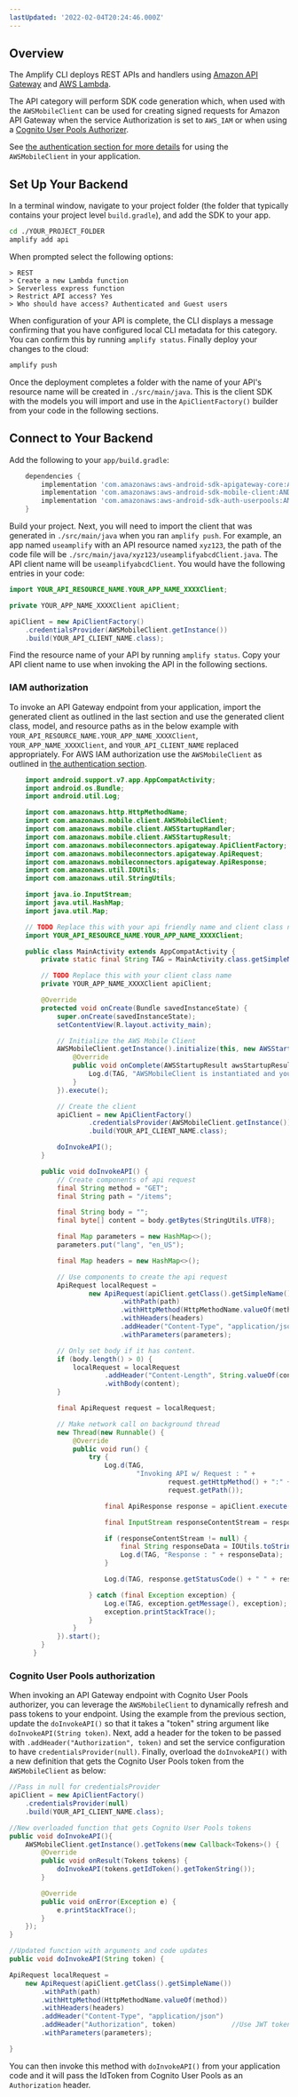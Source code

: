```yaml
---
lastUpdated: '2022-02-04T20:24:46.000Z'
---
```

## Overview

The Amplify CLI deploys REST APIs and handlers using [Amazon API Gateway](http://docs.aws.amazon.com/apigateway/latest/developerguide/) and [AWS Lambda](http://docs.aws.amazon.com/lambda/latest/dg/).

The API category will perform SDK code generation which, when used with the `AWSMobileClient` can be used for creating signed requests for Amazon API Gateway when the service Authorization is set to `AWS_IAM` or when using a [Cognito User Pools Authorizer](https://docs.aws.amazon.com/apigateway/latest/developerguide/apigateway-integrate-with-cognito.html).

See [the authentication section for more details](/sdk/auth/getting-started) for using the `AWSMobileClient` in your application.

## Set Up Your Backend

In a terminal window, navigate to your project folder (the folder that typically contains your project level `build.gradle`), and add the SDK to your app.

```bash
cd ./YOUR_PROJECT_FOLDER
amplify add api
```

When prompted select the following options:

```console
> REST
> Create a new Lambda function
> Serverless express function
> Restrict API access? Yes
> Who should have access? Authenticated and Guest users
```

When configuration of your API is complete, the CLI displays a message confirming that you have configured local CLI metadata for this category. You can confirm this by running `amplify status`. Finally deploy your changes to the cloud:

```bash
amplify push
```

Once the deployment completes a folder with the name of your API's resource name will be created in `./src/main/java`. This is the client SDK with the models you will import and use in the `ApiClientFactory()` builder from your code in the following sections.

## Connect to Your Backend

Add the following to your `app/build.gradle`:

```groovy
	dependencies {
		implementation 'com.amazonaws:aws-android-sdk-apigateway-core:ANDROID_SDK_VERSION'
		implementation 'com.amazonaws:aws-android-sdk-mobile-client:ANDROID_SDK_VERSION'
		implementation 'com.amazonaws:aws-android-sdk-auth-userpools:ANDROID_SDK_VERSION'
	}
```

Build your project. Next, you will need to import the client that was generated in `./src/main/java` when you ran `amplify push`. For example, an app named `useamplify` with an API resource named `xyz123`, the path of the code file will be `./src/main/java/xyz123/useamplifyabcdClient.java`. The API client name will be `useamplifyabcdClient`. You would have the following entries in your code:

```java
import YOUR_API_RESOURCE_NAME.YOUR_APP_NAME_XXXXClient;

private YOUR_APP_NAME_XXXXClient apiClient;

apiClient = new ApiClientFactory()
    .credentialsProvider(AWSMobileClient.getInstance())
    .build(YOUR_API_CLIENT_NAME.class);
```

Find the resource name of your API by running `amplify status`. Copy your API client name to use when invoking the API in the following sections.

### IAM authorization

To invoke an API Gateway endpoint from your application, import the generated client as outlined in the last section and use the generated client class, model, and resource paths as in the below example with `YOUR_API_RESOURCE_NAME.YOUR_APP_NAME_XXXXClient`, `YOUR_APP_NAME_XXXXClient`, and `YOUR_API_CLIENT_NAME` replaced appropriately. For AWS IAM authorization use the `AWSMobileClient` as outlined in [the authentication section](/sdk/auth/getting-started).

```java
    import android.support.v7.app.AppCompatActivity;
    import android.os.Bundle;
    import android.util.Log;

    import com.amazonaws.http.HttpMethodName;
    import com.amazonaws.mobile.client.AWSMobileClient;
    import com.amazonaws.mobile.client.AWSStartupHandler;
    import com.amazonaws.mobile.client.AWSStartupResult;
    import com.amazonaws.mobileconnectors.apigateway.ApiClientFactory;
    import com.amazonaws.mobileconnectors.apigateway.ApiRequest;
    import com.amazonaws.mobileconnectors.apigateway.ApiResponse;
    import com.amazonaws.util.IOUtils;
    import com.amazonaws.util.StringUtils;

    import java.io.InputStream;
    import java.util.HashMap;
    import java.util.Map;

    // TODO Replace this with your api friendly name and client class name
    import YOUR_API_RESOURCE_NAME.YOUR_APP_NAME_XXXXClient;

    public class MainActivity extends AppCompatActivity {
        private static final String TAG = MainActivity.class.getSimpleName();

        // TODO Replace this with your client class name
        private YOUR_APP_NAME_XXXXClient apiClient;

        @Override
        protected void onCreate(Bundle savedInstanceState) {
            super.onCreate(savedInstanceState);
            setContentView(R.layout.activity_main);

            // Initialize the AWS Mobile Client
            AWSMobileClient.getInstance().initialize(this, new AWSStartupHandler() {
                @Override
                public void onComplete(AWSStartupResult awsStartupResult) {
                    Log.d(TAG, "AWSMobileClient is instantiated and you are connected to AWS!");
                }
            }).execute();

            // Create the client
            apiClient = new ApiClientFactory()
                    .credentialsProvider(AWSMobileClient.getInstance())
                    .build(YOUR_API_CLIENT_NAME.class);

            doInvokeAPI();
        }

        public void doInvokeAPI() {
            // Create components of api request
            final String method = "GET";
            final String path = "/items";

            final String body = "";
            final byte[] content = body.getBytes(StringUtils.UTF8);

            final Map parameters = new HashMap<>();
            parameters.put("lang", "en_US");

            final Map headers = new HashMap<>();

            // Use components to create the api request
            ApiRequest localRequest =
                    new ApiRequest(apiClient.getClass().getSimpleName())
                            .withPath(path)
                            .withHttpMethod(HttpMethodName.valueOf(method))
                            .withHeaders(headers)
                            .addHeader("Content-Type", "application/json")
                            .withParameters(parameters);

            // Only set body if it has content.
            if (body.length() > 0) {
                localRequest = localRequest
                        .addHeader("Content-Length", String.valueOf(content.length))
                        .withBody(content);
            }

            final ApiRequest request = localRequest;

            // Make network call on background thread
            new Thread(new Runnable() {
                @Override
                public void run() {
                    try {
                        Log.d(TAG,
                                "Invoking API w/ Request : " +
                                        request.getHttpMethod() + ":" +
                                        request.getPath());

                        final ApiResponse response = apiClient.execute(request);

                        final InputStream responseContentStream = response.getContent();

                        if (responseContentStream != null) {
                            final String responseData = IOUtils.toString(responseContentStream);
                            Log.d(TAG, "Response : " + responseData);
                        }

                        Log.d(TAG, response.getStatusCode() + " " + response.getStatusText());

                    } catch (final Exception exception) {
                        Log.e(TAG, exception.getMessage(), exception);
                        exception.printStackTrace();
                    }
                }
            }).start();
        }
      }
```

### Cognito User Pools authorization

When invoking an API Gateway endpoint with Cognito User Pools authorizer, you can leverage the `AWSMobileClient` to dynamically refresh and pass tokens to your endpoint. Using the example from the previous section, update the `doInvokeAPI()` so that it takes a "token" string argument like `doInvokeAPI(String token)`. Next, add a header for the token to be passed with `.addHeader("Authorization", token)` and set the service configuration to have `credentialsProvider(null)`. Finally, overload the `doInvokeAPI()` with a new definition that gets the Cognito User Pools token from the `AWSMobileClient` as below:

```java
//Pass in null for credentialsProvider
apiClient = new ApiClientFactory()
    .credentialsProvider(null)
    .build(YOUR_API_CLIENT_NAME.class);

//New overloaded function that gets Cognito User Pools tokens
public void doInvokeAPI(){
    AWSMobileClient.getInstance().getTokens(new Callback<Tokens>() {
        @Override
        public void onResult(Tokens tokens) {
            doInvokeAPI(tokens.getIdToken().getTokenString());
        }

        @Override
        public void onError(Exception e) {
            e.printStackTrace();
        }
    });
}

//Updated function with arguments and code updates
public void doInvokeAPI(String token) {

ApiRequest localRequest =
    new ApiRequest(apiClient.getClass().getSimpleName())
        .withPath(path)
        .withHttpMethod(HttpMethodName.valueOf(method))
        .withHeaders(headers)
        .addHeader("Content-Type", "application/json")
        .addHeader("Authorization", token)              //Use JWT token
        .withParameters(parameters);

}
```

You can then invoke this method with `doInvokeAPI()` from your application code and it will pass the IdToken from Cognito User Pools as an `Authorization` header.
